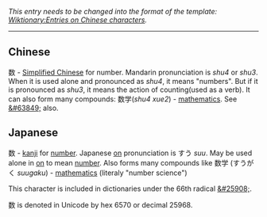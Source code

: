 ''This entry needs to be changed into the format of the template: [[Wiktionary:Entries on Chinese characters]].''

----

== Chinese ==
数 - [[Simplified Chinese]] for number. Mandarin pronunciation is ''shu4'' or ''shu3''. When it is used alone and pronounced as ''shu4'', it means "numbers". But if it is pronounced as ''shu3'', it means the action of counting(used as a verb). It can also form many compounds: 数学(''shu4 xue2'') - [[mathematics]]. See [[&#63849;]] also.

== Japanese ==
数 - [[kanji]] for [[number]]. Japanese [[on]] pronunciation is すう ''suu''.
May be used alone in [[on]] to mean [[number]]. Also forms many compounds like 数学 (すうがく ''suugaku'') - [[mathematics]] (literaly "number science")

This character is included in dictionaries under the 66th radical [[&#25908;]].

&#25968; is denoted in Unicode by hex 6570 or decimal 25968.